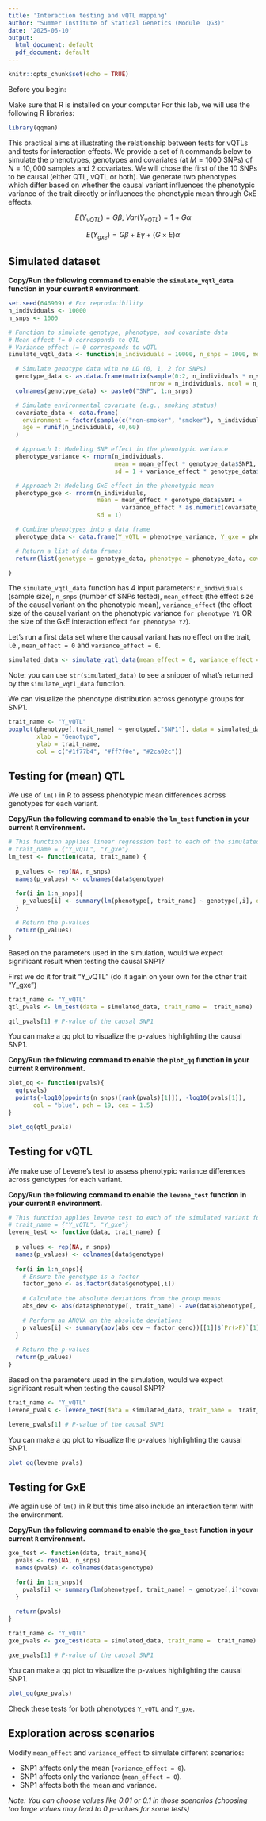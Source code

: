 ```yaml
---
title: 'Interaction testing and vQTL mapping'
author: "Summer Institute of Statical Genetics (Module  QG3)"
date: '2025-06-10'
output:
  html_document: default
  pdf_document: default
---
```


```r
knitr::opts_chunk$set(echo = TRUE)
```

Before you begin:

Make sure that R is installed on your computer
For this lab, we will use the following R libraries:
```R
library(qqman)
```

This practical aims at illustrating the relationship between tests for vQTLs and tests for interaction effects. We provide a set of `R` commands below to simulate the phenotypes, genotypes and covariates (at $M=1000$ SNPs) of $N=10,000$ samples and 2 covariates. We will chose the first of the 10 SNPs to be causal (either QTL, vQTL or both). We generate two phenotypes which differ based on whether the causal variant influences the phenotypic variance of the trait directly or influences the phenotypic mean through GxE effects.

$$
E(Y_{vQTL}) = G\beta,\; Var(Y_{vQTL}) = 1 + G\alpha
$$

$$
E(Y_{gxe}) = G\beta + E\gamma +  (G\times E)\alpha
$$

## Simulated dataset

**Copy/Run the following command to enable the `simulate_vqtl_data` function in your current `R` environment.**

```R
set.seed(646909) # For reproducibility
n_individuals <- 10000
n_snps <- 1000

# Function to simulate genotype, phenotype, and covariate data
# Mean effect != 0 corresponds to QTL
# Variance effect != 0 corresponds to vQTL
simulate_vqtl_data <- function(n_individuals = 10000, n_snps = 1000, mean_effect = 1, variance_effect = 2) {

  # Simulate genotype data with no LD (0, 1, 2 for SNPs)
  genotype_data <- as.data.frame(matrix(sample(0:2, n_individuals * n_snps, replace = TRUE), 
                                        nrow = n_individuals, ncol = n_snps))
  colnames(genotype_data) <- paste0("SNP", 1:n_snps)

  # Simulate environmental covariate (e.g., smoking status)
  covariate_data <- data.frame(
    environment = factor(sample(c("non-smoker", "smoker"), n_individuals, replace = TRUE), levels = c("non-smoker", "smoker")),
    age = runif(n_individuals, 40,60)
  )

  # Approach 1: Modeling SNP effect in the phenotypic variance
  phenotype_variance <- rnorm(n_individuals, 
                              mean = mean_effect * genotype_data$SNP1, 
                              sd = 1 + variance_effect * genotype_data$SNP1)

  # Approach 2: Modeling GxE effect in the phenotypic mean
  phenotype_gxe <- rnorm(n_individuals, 
                         mean = mean_effect * genotype_data$SNP1 + 
                                variance_effect * as.numeric(covariate_data$environment) *genotype_data$SNP1, 
                         sd = 1)

  # Combine phenotypes into a data frame
  phenotype_data <- data.frame(Y_vQTL = phenotype_variance, Y_gxe = phenotype_gxe)

  # Return a list of data frames
  return(list(genotype = genotype_data, phenotype = phenotype_data, covariate = covariate_data))

}
```

The `simulate_vqtl_data` function has 4 input parameters: `n_individuals` (sample size), `n_snps` (number of SNPs tested), `mean_effect` (the effect size of the causal variant on the phenotypic mean), `variance_effect` (the effect size of the causal variant on the phenotypic variance `for phenotype Y1` OR the size of the GxE interaction effect `for phenotype Y2`).

Let's run a first data set where the causal variant has no effect on the trait, i.e., `mean_effect = 0` and `variance_effect = 0`.

```R
simulated_data <- simulate_vqtl_data(mean_effect = 0, variance_effect = 0)
```  

Note: you can use `str(simulated_data)` to see a snipper of what's returned by the `simulate_vqtl_data` function.

We can visualize the phenotype distribution across genotype groups for SNP1.
```R
trait_name <- "Y_vQTL"
boxplot(phenotype[,trait_name] ~ genotype[,"SNP1"], data = simulated_data,
        xlab = "Genotype",
        ylab = trait_name,
        col = c("#1f77b4", "#ff7f0e", "#2ca02c"))
```

## Testing for (mean) QTL

We use of `lm()` in R to assess phenotypic mean differences across genotypes for each variant. 

**Copy/Run the following command to enable the `lm_test` function in your current `R` environment.**

```R
# This function applies linear regression test to each of the simulated variant for a given trait
# trait_name = {"Y_vQTL", "Y_gxe"}
lm_test <- function(data, trait_name) {
  
  p_values <- rep(NA, n_snps)
  names(p_values) <- colnames(data$genotype)

  for(i in 1:n_snps){
    p_values[i] <- summary(lm(phenotype[, trait_name] ~ genotype[,i], data = data))$coef[2,4]
  }
  
  # Return the p-values
  return(p_values)
}
```  

Based on the parameters used in the simulation, would we expect significant result when testing the causal SNP1?

First we do it for trait "Y_vQTL" (do it again on your own for the other trait "Y_gxe")
```R
trait_name <- "Y_vQTL"
qtl_pvals <- lm_test(data = simulated_data, trait_name =  trait_name)

qtl_pvals[1] # P-value of the causal SNP1
```

You can make a qq plot to visualize the p-values highlighting the causal SNP1.

**Copy/Run the following command to enable the `plot_qq` function in your current `R` environment.**

```R
plot_qq <- function(pvals){
  qq(pvals)
  points(-log10(ppoints(n_snps)[rank(pvals)[1]]), -log10(pvals[1]),
       col = "blue", pch = 19, cex = 1.5)
}
```

```R
plot_qq(qtl_pvals)
```


## Testing for vQTL

We make use of Levene's test to assess phenotypic variance differences across genotypes for each variant.

**Copy/Run the following command to enable the `levene_test` function in your current `R` environment.**

```R
# This function applies levene test to each of the simulated variant for a given trait
# trait_name = {"Y_vQTL", "Y_gxe"}
levene_test <- function(data, trait_name) {
  
  p_values <- rep(NA, n_snps)
  names(p_values) <- colnames(data$genotype)
  
  for(i in 1:n_snps){
    # Ensure the genotype is a factor
    factor_geno <- as.factor(data$genotype[,i])
  
    # Calculate the absolute deviations from the group means
    abs_dev <- abs(data$phenotype[, trait_name] - ave(data$phenotype[, trait_name], factor_geno, FUN = mean))

    # Perform an ANOVA on the absolute deviations
    p_values[i] <- summary(aov(abs_dev ~ factor_geno))[[1]]$`Pr(>F)`[1]
  }
  
  # Return the p-values
  return(p_values)
}
```  

Based on the parameters used in the simulation, would we expect significant result when testing the causal SNP1?

```R
trait_name <- "Y_vQTL"
levene_pvals <- levene_test(data = simulated_data, trait_name =  trait_name)  # Levene's test for variance differences

levene_pvals[1] # P-value of the causal SNP1
```

You can make a qq plot to visualize the p-values highlighting the causal SNP1.
```R
plot_qq(levene_pvals)
```

## Testing for GxE

We again use of `lm()` in R  but this time also include an interaction term with the environment.

**Copy/Run the following command to enable the `gxe_test` function in your current `R` environment.**

```R
gxe_test <- function(data, trait_name){
  pvals <- rep(NA, n_snps)
  names(pvals) <- colnames(data$genotype)

  for(i in 1:n_snps){
    pvals[i] <- summary(lm(phenotype[, trait_name] ~ genotype[,i]*covariate$environment, data = data))$coef[4,4]
  }
  
  return(pvals)
}
```

```R
trait_name <- "Y_vQTL"
gxe_pvals <- gxe_test(data = simulated_data, trait_name =  trait_name)

gxe_pvals[1] # P-value of the causal SNP1
```

You can make a qq plot to visualize the p-values highlighting the causal SNP1.
```R
plot_qq(gxe_pvals)
```

Check these tests for both phenotypes `Y_vQTL` and `Y_gxe`.

## Exploration across scenarios
Modify `mean_effect` and `variance_effect` to simulate different scenarios:

* SNP1 affects only the mean (`variance_effect = 0`).
* SNP1 affects only the variance (`mean_effect = 0`).
* SNP1 affects both the mean and variance.

*Note: You can choose values like 0.01 or 0.1 in those scenarios (choosing too large values may lead to 0 p-values for some tests)*